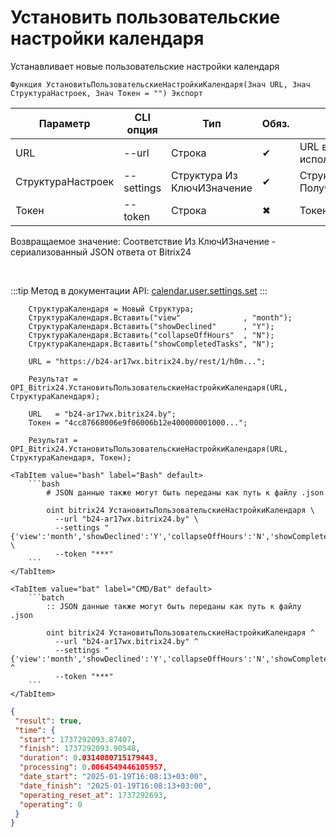 ﻿---
sidebar_position: 7
description: Установить пользовательские настройки календаря и другие функции для работы с Bitrix24 в Открытом пакете интеграций - бесплатной open-source библиотеке интеграций для 1С:Предприятие 8, OneScript и CLI
keywords: [1C, 1С, 1С:Предприятие, 1С:Предприятие 8.3, API, Интеграция, Сервисы, Обмен, OneScript, CLI, Bitrix24]
---


# Установить пользовательские настройки календаря
 Устанавливает новые пользовательские настройки календаря



`Функция УстановитьПользовательскиеНастройкиКалендаря(Знач URL, Знач СтруктураНастроек, Знач Токен = "") Экспорт`

  | Параметр | CLI опция | Тип | Обяз. | Назначение |
  |-|-|-|-|-|
  | URL | --url | Строка | &#x2714; | URL внешнего вебхука или адрес Bitrix24 при использовании токена |
  | СтруктураНастроек | --settings | Структура Из КлючИЗначение | &#x2714; | Структура настроек (см. ПолучитьСтруктуруПользовательскихНастроекКаледнаря) |
  | Токен | --token | Строка | &#x2716; | Токен авторизации, если используется не вебхук |

  
  Возвращаемое значение:   Соответствие Из КлючИЗначение - сериализованный JSON ответа от Bitrix24

<br/>

:::tip
Метод в документации API: [calendar.user.settings.set](https://apidocs.bitrix24.ru/api-reference/calendar/calendar-user-settings-set.html)
:::
<br/>



```bsl title="Пример использования для 1С:Предприятие/OneScript"
    СтруктураКалендаря = Новый Структура;
    СтруктураКалендаря.Вставить("view"              , "month");
    СтруктураКалендаря.Вставить("showDeclined"      , "Y");
    СтруктураКалендаря.Вставить("collapseOffHours"  , "N");
    СтруктураКалендаря.Вставить("showCompletedTasks", "N");

    URL = "https://b24-ar17wx.bitrix24.by/rest/1/h0m...";

    Результат = OPI_Bitrix24.УстановитьПользовательскиеНастройкиКалендаря(URL, СтруктураКалендаря);

    URL   = "b24-ar17wx.bitrix24.by";
    Токен = "4cc87668006e9f06006b12e400000001000...";

    Результат = OPI_Bitrix24.УстановитьПользовательскиеНастройкиКалендаря(URL, СтруктураКалендаря, Токен);
```
    

 <Tabs>
  
    <TabItem value="bash" label="Bash" default>
        ```bash
            # JSON данные также могут быть переданы как путь к файлу .json
            
            oint bitrix24 УстановитьПользовательскиеНастройкиКалендаря \
              --url "b24-ar17wx.bitrix24.by" \
              --settings "{'view':'month','showDeclined':'Y','collapseOffHours':'N','showCompletedTasks':'N'}" \
              --token "***"
        ```
    </TabItem>
  
    <TabItem value="bat" label="CMD/Bat" default>
        ```batch
            :: JSON данные также могут быть переданы как путь к файлу .json
            
            oint bitrix24 УстановитьПользовательскиеНастройкиКалендаря ^
              --url "b24-ar17wx.bitrix24.by" ^
              --settings "{'view':'month','showDeclined':'Y','collapseOffHours':'N','showCompletedTasks':'N'}" ^
              --token "***"
        ```
    </TabItem>
</Tabs>


```json title="Результат"
{
 "result": true,
 "time": {
  "start": 1737292093.87407,
  "finish": 1737292093.90548,
  "duration": 0.0314080715179443,
  "processing": 0.0064549446105957,
  "date_start": "2025-01-19T16:08:13+03:00",
  "date_finish": "2025-01-19T16:08:13+03:00",
  "operating_reset_at": 1737292693,
  "operating": 0
 }
}
```
